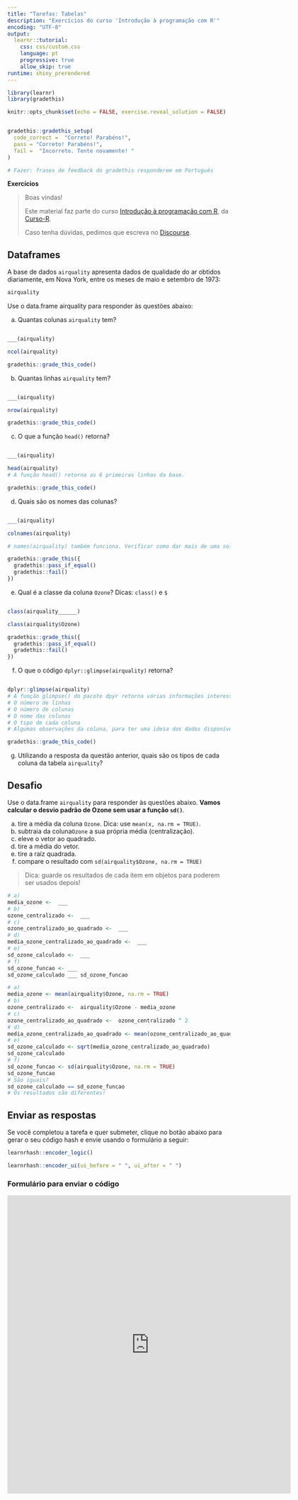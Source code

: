 ```yaml
---
title: "Tarefas: Tabelas"
description: "Exercícios do curso 'Introdução à programação com R'"
encoding: "UTF-8"
output: 
  learnr::tutorial:
    css: css/custom.css
    language: pt
    progressive: true
    allow_skip: true
runtime: shiny_prerendered
---
```


```r
library(learnr)
library(gradethis)

knitr::opts_chunk$set(echo = FALSE, exercise.reveal_solution = FALSE)


gradethis::gradethis_setup(
  code_correct =  "Correto! Parabéns!",
  pass = "Correto! Parabéns!",
  fail =  "Incorreto. Tente novamente! "
)

# Fazer: frases de feedback do gradethis responderem em Português

```


**Exercícios**

> Boas vindas! 
>
> Este material faz parte do curso [Introdução à programação com R](https://curso-r.com/cursos/intro-programacao/), da [Curso-R](https://www.curso-r.com/).
>
> Caso tenha dúvidas, pedimos que escreva no [<i class="fab fa-discourse"></i> Discourse](https://discourse.curso-r.com/).


## Dataframes

A base de dados `airquality` apresenta dados de qualidade do ar obtidos diariamente, em Nova York, entre os meses de maio e setembro de 1973:

```r
airquality
``` 

Use o data.frame airquality para responder às questões abaixo:

a) Quantas colunas `airquality` tem?

```r

```

```r
___(airquality)
```

```r
ncol(airquality)
```



```r
gradethis::grade_this_code()
```

b) Quantas linhas `airquality` tem?

```r

```

```r
___(airquality)
```

```r
nrow(airquality)
```

```r
gradethis::grade_this_code()
```

c) O que a função `head()` retorna?

```r

```

```r
___(airquality)
```

```r
head(airquality)
# A função head() retorna as 6 primeiras linhas da base.
```



```r
gradethis::grade_this_code()
```

d) Quais são os nomes das colunas?

```r

```

```r
___(airquality)
```

```r
colnames(airquality)

# names(airquality) também funciona. Verificar como dar mais de uma solução possível.
```

```r
gradethis::grade_this({
  gradethis::pass_if_equal()
  gradethis::fail()
})
```


e) Qual é a classe da coluna `Ozone`? Dicas: `class()` e `$`

```r

```

```r
class(airquality______)
```

```r
class(airquality$Ozone)
```

```r
gradethis::grade_this({
  gradethis::pass_if_equal()
  gradethis::fail()
})
```

f) O que o código `dplyr::glimpse(airquality)` retorna?

```r

```


```r
dplyr::glimpse(airquality)
# A função glimpse() do pacote dpyr retorna várias informações interessantes:
# O número de linhas
# O número de colunas
# O nome das colunas
# O tipo de cada coluna
# Algumas observações da coluna, para ter uma ideia dos dados disponíveis.
```

```r
gradethis::grade_this_code()
```


g) Utilizando a resposta da questão anterior, quais são os tipos de cada coluna da tabela `airquality`?


## Desafio

Use o data.frame `airquality` para responder às questões abaixo. __Vamos calcular o desvio padrão de Ozone sem usar a função `sd()`__.

  a) tire a média da coluna `Ozone`. Dica: use `mean(x, na.rm = TRUE)`.
  b) subtraia da coluna` Ozone` a sua própria média (centralização).
  c) eleve o vetor ao quadrado.
  d) tire a média do vetor.
  e) tire a raíz quadrada.
  f) compare o resultado com `sd(airquality$Ozone, na.rm = TRUE)`

> Dica: guarde os resultados de cada item em objetos para poderem ser usados depois!

```r
# a)
media_ozone <-  ___ 
# b) 
ozone_centralizado <-  ___ 
# c) 
ozone_centralizado_ao_quadrado <-  ___  
# d) 
media_ozone_centralizado_ao_quadrado <-  ___ 
# e)
sd_ozone_calculado <-  ___ 
# f)
sd_ozone_funcao <- ___  
sd_ozone_calculado ___ sd_ozone_funcao
```


```r
# a)
media_ozone <- mean(airquality$Ozone, na.rm = TRUE)
# b)
ozone_centralizado <-  airquality$Ozone - media_ozone
# c)
ozone_centralizado_ao_quadrado <-  ozone_centralizado ^ 2
# d)
media_ozone_centralizado_ao_quadrado <- mean(ozone_centralizado_ao_quadrado, na.rm = TRUE)
# e)
sd_ozone_calculado <- sqrt(media_ozone_centralizado_ao_quadrado)
sd_ozone_calculado
# f)
sd_ozone_funcao <- sd(airquality$Ozone, na.rm = TRUE)
sd_ozone_funcao 
# São iguais?
sd_ozone_calculado == sd_ozone_funcao
# Os resultados são diferentes!
```



## Enviar as respostas

Se você completou a tarefa e quer submeter, clique no botão abaixo para gerar o seu código hash e envie usando o formulário a seguir:

```r
learnrhash::encoder_logic()
```

```r
learnrhash::encoder_ui(ui_before = " ", ui_after = " ")
```

### Formulário para enviar o código

<iframe src="https://docs.google.com/forms/d/e/1FAIpQLSd53h-0iVXI9CyPp0g-yQB0yov6ZcadVISUgMRnsEi5k6BnKA/viewform?embedded=true" width="640" height="673" frameborder="0" marginheight="0" marginwidth="0">Carregando…</iframe>


